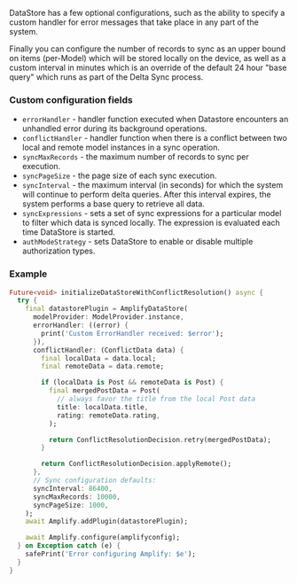 DataStore has a few optional configurations, such as the ability to specify a custom handler for error messages that take place in any part of the system.

Finally you can configure the number of records to sync as an upper bound on items (per-Model) which will be stored locally on the device, as well as a custom interval in minutes which is an override of the default 24 hour "base query" which runs as part of the Delta Sync process.

### Custom configuration fields
- `errorHandler` - handler function executed when Datastore encounters an unhandled error during its background operations.
- `conflictHandler` - handler function when there is a conflict between two local and remote model instances in a sync operation.
- `syncMaxRecords` - the maximum number of records to sync per execution.
- `syncPageSize` - the page size of each sync execution.
- `syncInterval` - the maximum interval (in seconds) for which the system will continue to perform delta queries. After this interval expires, the system performs a base query to retrieve all data.
- `syncExpressions` - sets a set of sync expressions for a particular model to filter which data is synced locally.  The expression is evaluated each time DataStore is started.
- `authModeStrategy` - sets DataStore to enable or disable multiple authorization types.

### Example

```dart
Future<void> initializeDataStoreWithConflictResolution() async {
  try {
    final datastorePlugin = AmplifyDataStore(
      modelProvider: ModelProvider.instance,
      errorHandler: ((error) {
        print('Custom ErrorHandler received: $error');
      }),
      conflictHandler: (ConflictData data) {
        final localData = data.local;
        final remoteData = data.remote;

        if (localData is Post && remoteData is Post) {
          final mergedPostData = Post(
            // always favor the title from the local Post data
            title: localData.title,
            rating: remoteData.rating,
          );

          return ConflictResolutionDecision.retry(mergedPostData);
        }

        return ConflictResolutionDecision.applyRemote();
      },
      // Sync configuration defaults:
      syncInterval: 86400,
      syncMaxRecords: 10000,
      syncPageSize: 1000,
    );
    await Amplify.addPlugin(datastorePlugin);

    await Amplify.configure(amplifyconfig);
  } on Exception catch (e) {
    safePrint('Error configuring Amplify: $e');
  }
}
```
